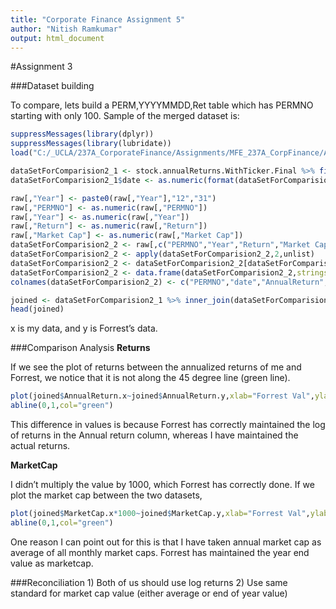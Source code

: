 ```yaml
---
title: "Corporate Finance Assignment 5"
author: "Nitish Ramkumar"
output: html_document
---
```

#Assignment 3

###Dataset building

To compare, lets build a PERM,YYYYMMDD,Ret table which has PERMNO starting with only 100. Sample of the merged dataset is:
```r
suppressMessages(library(dplyr))
suppressMessages(library(lubridate))
load("C:/_UCLA/237A_CorporateFinance/Assignments/MFE_237A_CorpFinance/Assignment2/total_data_withForrest.RData")

dataSetForComparision2_1 <- stock.annualReturns.WithTicker.Final %>% filter( PERMNO %/% 100 == 100 & date>='2013-01-01' & date<'2015-01-01')%>%select(PERMNO,date,AnnualReturn,MarketCap)
dataSetForComparision2_1$date <- as.numeric(format(dataSetForComparision2_1$date,"%Y%m%d"))

raw[,"Year"] <- paste0(raw[,"Year"],"12","31")
raw[,"PERMNO"] <- as.numeric(raw[,"PERMNO"])
raw[,"Year"] <- as.numeric(raw[,"Year"])
raw[,"Return"] <- as.numeric(raw[,"Return"])
raw[,"Market Cap"] <- as.numeric(raw[,"Market Cap"])
dataSetForComparision2_2 <- raw[,c("PERMNO","Year","Return","Market Cap")]
dataSetForComparision2_2 <- apply(dataSetForComparision2_2,2,unlist)
dataSetForComparision2_2 <- dataSetForComparision2_2[dataSetForComparision2_2[,"PERMNO"]%/%100==100,]
dataSetForComparision2_2 <- data.frame(dataSetForComparision2_2,stringsAsFactors = FALSE,row.names = NULL)
colnames(dataSetForComparision2_2) <- c("PERMNO","date","AnnualReturn","MarketCap")

joined <- dataSetForComparision2_1 %>% inner_join(dataSetForComparision2_2,by = c("PERMNO","date"))
head(joined)
```
x is my data, and y is Forrest's data.  

###Comparison Analysis
**Returns**  
  
If we see the plot of returns between the annualized returns of me and Forrest, we notice that it is not along the 45 degree line (green line).    
```r
plot(joined$AnnualReturn.x~joined$AnnualReturn.y,xlab="Forrest Val",ylab = "My val",main="Annualized returns comparison")
abline(0,1,col="green")
```

This difference in values is because Forrest has correctly maintained the log of returns in the Annual return column, whereas I have maintained the actual returns.

**MarketCap**  
  
I didn't multiply the value by 1000, which Forrest has correctly done. If we plot the market cap between the two datasets,  

```r
plot(joined$MarketCap.x*1000~joined$MarketCap.y,xlab="Forrest Val",ylab = "My val",xlim=c(30000000,1598000000),main="Annualized Marketcap value")
abline(0,1,col="green")
```

One reason I can point out for this is that I have taken annual market cap as average of all monthly market caps. Forrest has maintained the year end value as marketcap.  
  
###Reconciliation 
1) Both of us should use log returns
2) Use same standard for market cap value (either average or end of year value)
